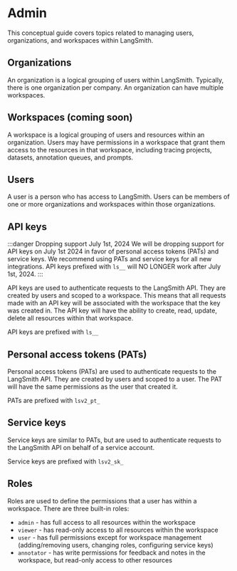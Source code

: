 # Admin

This conceptual guide covers topics related to managing users, organizations, and workspaces within LangSmith.

## Organizations

An organization is a logical grouping of users within LangSmith. Typically, there is one organization per company. An organization can have multiple workspaces.

## Workspaces (coming soon)

A workspace is a logical grouping of users and resources within an organization. Users may have permissions in a workspace that grant them access to the resources in that workspace, including tracing projects, datasets, annotation queues, and prompts.

## Users

A user is a person who has access to LangSmith. Users can be members of one or more organizations and workspaces within those organizations.

## API keys

:::danger Dropping support July 1st, 2024
We will be dropping support for API keys on July 1st 2024 in favor of personal access tokens (PATs) and service keys. We recommend using PATs and service keys for all new integrations. API keys prefixed with `ls__` will NO LONGER work after July 1st, 2024.
:::

API keys are used to authenticate requests to the LangSmith API. They are created by users and scoped to a workspace. This means that all requests made with an API key will be associated with the workspace that the key was created in. The API key will have the ability to create, read, update, delete all resources within that workspace.

API keys are prefixed with `ls__`

## Personal access tokens (PATs)

Personal access tokens (PATs) are used to authenticate requests to the LangSmith API. They are created by users and scoped to a user. The PAT will have the same permissions as the user that created it.

PATs are prefixed with `lsv2_pt_`

## Service keys

Service keys are similar to PATs, but are used to authenticate requests to the LangSmith API on behalf of a service account.

Service keys are prefixed with `lsv2_sk_`

## Roles

Roles are used to define the permissions that a user has within a workspace. There are three built-in roles:

- `admin` - has full access to all resources within the workspace
- `viewer` - has read-only access to all resources within the workspace
- `user` - has full permissions except for workspace management (adding/removing users, changing roles, configuring service keys)
- `annotator` - has write permissions for feedback and notes in the workspace, but read-only access to other resources
